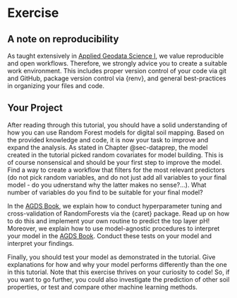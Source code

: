# Exercise {#sec-exercise}

::: callout-tip
## A note on reproducibility

As taught extensively in [Applied Geodata Science I](https://geco-bern.github.io/agds/), we value reproducible and open workflows. Therefore, we strongly advice you to create a suitable work environment. This includes proper version control of your code via git and GitHub, package version control via {renv}, and general best-practices in organizing your files and code.
:::

## Your Project

After reading through this tutorial, you should have a solid understanding of how you can use Random Forest models for digital soil mapping. Based on the provided knowledge and code, it is now your task to improve and expand the analysis. As stated in Chapter @sec-dataprep, the model created in the tutorial picked random covariates for model building. This is of course nonsensical and should be your first step to improve the model. Find a way to create a workflow that filters for the most relevant predictors (do not pick random variables, and do not just add all variables to your final model - do you udnerstand why the latter makes no sense?...). What number of variables do you find to be suitable for your final model?

In the [AGDS Book](https://geco-bern.github.io/agds/), we explain how to conduct hyperparameter tuning and cross-validation of RandomForests via the {caret} package. Read up on how to do this and implement your own routine to predict the top layer pH! Moreover, we explain how to use model-agnostic procedures to interpret your model in the [AGDS Book](https://geco-bern.github.io/agds/). Conduct these tests on your model and interpret your findings.

Finally, you should test your model as demonstrated in the tutorial. Give explanations for how and why your model performs differently than the one in this tutorial. Note that this exercise thrives on your curiosity to code! So, if you want to go further, you could also investigate the prediction of other soil properties, or test and compare other machine learning methods.

<!--# ## Additional Exercises -->

<!--# ### Spatial Upscaling -->

<!--# In @sec-intro and @sec-dataprep, we touched on the topic of spatial auto-correlation. Re-read these sections and solve the problem below. -->

<!--# In the top half of Figure @fig-chessboard, there is a predicted land cover map based on a Random Forest model. The green circles are sampling locations where the land cover was classified by hand as for model training. The different colors denote different the covers. Comparing the prediction to the satellite image used for prediction, we see that, for example, agricultural land is in light green and urban structures are in red. -->

<!--# Now, we see that there is a lot of miss-classification happening here, and we see this chess-board pattern in the prediction map. Why is this happening? Find two causes of how the underlying data can lead to such miss-classification. -->

<!--# ```{=html} -->

<!--# <!--# Solution: -->

<!--# 1. Bad sampling scheme with not-evenly spread locations. Sampling scheme leads to spatially clustered training data. Model just predicts what is nearby and does not learn the information from the picture. -->

<!--# 2. Not using rotated coordinates as predictors leads to chess-board features. Model learned that there is dark forest to the east, light forest to the south, etc. -->

<!--# -->

<!--# ``` -->

<!--# ![Example for chess-board structured prediction map, taken from a GIS stackexchange [post](https://gis.stackexchange.com/questions/111932/classified-images-of-randomforest-classification-look-clustered).](images/chess_board_example.png){#fig-chessboard fig-align="center"} -->
